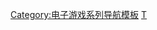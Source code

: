{{Navbox
| name=明星志願系列
| title=[[明星志願系列]]
| listclass= hlist
| state = {{{state|autocollapse}}}

| group1=單機遊戲
| list1=
* [[明星志願 (遊戲)|明星志願]]
* [[明星志願2|2]]
* [[明星志願闖通關]]
* [[明星志願2000|2000]]
* [[明星志願3|3]]
** [[明星志願3 甜蜜樂章|甜蜜樂章]]
* [[明星志願4|4]]

| group2=網頁遊戲
| list2=
* [[明星志願FB]]

| group3=手機遊戲
| list3=
* [[明星志願 星之守護]]

| group4=影視作品
| list4=
* [[明星志願 (戲劇)|明星志願]]

| below=[[大宇資訊]]

}}<noinclude>
{{collapsible option}}

{{DEFAULTSORT:Star Dream}}
[[Category:电子游戏系列导航模板]]
[[Category:明星志願系列|Τ]]
</noinclude>